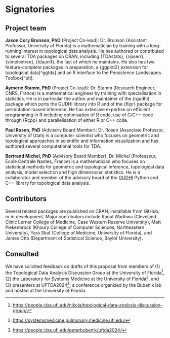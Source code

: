 # Signatories
<!-- 
This section provides the ISC with a view of the support received from the community for a proposal. Acceptance isn't predicated on popularity but community acceptance is important.  Willingness to accept outside input is also a good marker for project delivery. 

An optional section would be for R-Core signatories where changes to R are proposed.
-->

## Project team
<!-- 
Who are the people responsible for actually delivering the project if the proposal gets accepted and are already signed up and rearing to go?

Describe each member of the team (including advisors) and the skills they bring to the project.
-->

**Jason Cory Brunson, PhD**
(Project Co-lead):
Dr. Brunson (Assistant Professor, University of Florida) is a mathematician by training with a long-running interest in topological data analysis. He has authored or contributed to several TDA packages on CRAN, including {TDAstats}, {ripserr}, {simplextree}, {tdaunif}, the last of which he maintains.
He also has two feature-complete packages in preparation, a {ggplot2} extension for topological data[^ggtda] and an R interface to the Persistence Landscapes Toolbox[^plt].

**Aymeric Stamm, PhD**
(Project Co-lead):
Dr. Stamm (Research Engineer, CNRS, France) is a mathematical engineer by training with specialisation in statistics.
<!--
including statistical information. As a mathematician, he has been working on geometry-informed statistical inference for complex objects (functional data, network-valued data, manifold-valued data) from a theoretical point of view and contributed several real-life applications as well. As an engineer, he has authored or contributed to many packages not all related to TDA.
-->
He is in particular the author and maintainer of the {rgudhi} package which ports the GUDHI library into R and of the {flipr} package for permutation-based inference. He has extensive expertise on efficient programming in R including optimisation of R code, use of C/C++ code through {Rcpp} and parallelisation of either R or C++ code.

**Paul Rosen, PhD**
(Advisory Board Member):
Dr. Rosen (Associate Professor, University of Utah) is a computer scientist who focuses on geometric and topological approaches in scientific and information visualization and has authored several computational tools for TDA.

**Bertrand Michel, PhD**
(Advisory Board Member):
Dr. Michel (Professeur, Ecole Centrale Nantes, France) is a mathematician who focuses on statistical methods for geometric and topological inference, topological data analysis, model selection and high dimensional statistics.
He is a collaborator and member of the advisory board of the [GUDHI](https://gudhi.inria.fr/) Python and C++ library for topological data analysis.

## Contributors
<!-- 
Who are the people who have actively helped with this proposal but won't necessarily be on the core project team later?
-->

Several related packages are published on CRAN, installable from GitHub, or in development.
Major contributors include Raoul Wadhwa (Cleveland Clinic Lerner College of Medicine, Case Western Reserve University), Matt Piekenbrock (Khoury College of Computer Sciences, Northeastern University), Yara Skaf (College of Medicine, University of Florida), and James Otto (Department of Statistical Science, Baylor University).

## Consulted
<!-- 
Who has been given the opportunity to provide feedback on the proposal? This should include any R Consortium & ISC members who the proposal has been discussed with.
-->

We have solicited feedback on drafts of this proposal from members of (1) the Topological Data Analysis Discussion Group at the University of Florida[^tda-discussion], (2) the Laboratory for Systems Medicine at the University of Florida[^lsm], and (3) presenters at UFTDA2024[^uftda2024], a conference organized by the Bubenik lab and hosted at the University of Florida.

[^tda-discussion]: <https://people.clas.ufl.edu/nikola/topological-data-analysis-discussion-group/>
[^lsm]: <https://systemsmedicine.pulmonary.medicine.ufl.edu/>
[^uftda2024]: <https://people.clas.ufl.edu/peterbubenik/uftda2024/>
